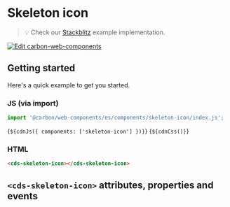 
<Meta of={SkeletonIconStories} />

# Skeleton icon

> 💡 Check our
> [Stackblitz](https://stackblitz.com/github/carbon-design-system/carbon/tree/main/packages/web-components/examples/components/skeleton-icon)
> example implementation.

[![Edit carbon-web-components](https://developer.stackblitz.com/img/open_in_stackblitz.svg)](https://stackblitz.com/github/carbon-design-system/carbon/tree/main/packages/web-components/examples/components/skeleton-icon)

## Getting started

Here's a quick example to get you started.

### JS (via import)

```javascript
import '@carbon/web-components/es/components/skeleton-icon/index.js';
```

<Markdown>{`${cdnJs({ components: ['skeleton-icon'] })}`}</Markdown>
<Markdown>{`${cdnCss()}`}</Markdown>

### HTML

```html
<cds-skeleton-icon></cds-skeleton-icon>
```

## `<cds-skeleton-icon>` attributes, properties and events

<ArgTypes of="cds-skeleton-icon" />
